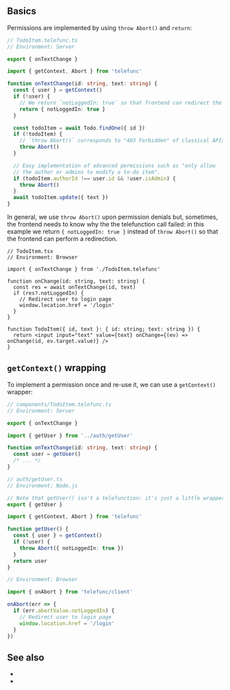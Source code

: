 
## Basics

Permissions are implemented by using `throw Abort()` and `return`:

```ts
// TodoItem.telefunc.ts
// Environment: Server

export { onTextChange }

import { getContext, Abort } from 'telefunc'

function onTextChange(id: string, text: string) {
  const { user } = getContext()
  if (!user) {
    // We return `notLoggedIn: true` so that frontend can redirect the user to the login page
    return { notLoggedIn: true }
  }

  const todoItem = await Todo.findOne({ id })
  if (!todoItem) {
    // `throw Abort()` corresponds to "403 Forbidden" of classical APIs
    throw Abort()
  }

  // Easy implementation of advanced permissions such as "only allow
  // the author or admins to modify a to-do item".
  if (todoItem.authorId !== user.id && !user.isAdmin) {
    throw Abort()
  }
  await todoItem.update({ text })
}
```

In general, we use `throw Abort()` upon permission denials but, sometimes, the frontend needs to know why the the telefunction call failed:
in this example we return `{ notLoggedIn: true }` instead of `throw Abort()` so that the frontend can perform a redirection.

```tsx
// TodoItem.tsx
// Environment: Browser

import { onTextChange } from './TodoItem.telefunc'

function onChange(id: string, text: string) {
  const res = await onTextChange(id, text)
  if (res?.notLoggedIn) {
    // Redirect user to login page
    window.location.href = '/login'
  }
}

function TodoItem({ id, text }: { id: string; text: string }) {
  return <input input="text" value={text} onChange={(ev) => onChange(id, ev.target.value)} />
}
```


## `getContext()` wrapping

To implement a permission once and re-use it, we can use a `getContext()` wrapper:

```ts
// components/TodoItem.telefunc.ts
// Environment: Server

export { onTextChange }

import { getUser } from '../auth/getUser'

function onTextChange(id: string, text: string) {
  const user = getUser()
  /* ... */
}
```

```ts
// auth/getUser.ts
// Environment: Node.js

// Note that getUser() isn't a telefunction: it's just a little wrapper around getContext()
export { getUser }

import { getContext, Abort } from 'telefunc'

function getUser() {
  const { user } = getContext()
  if (!user) {
    throw Abort({ notLoggedIn: true })
  }
  return user
}
```

```js
// Environment: Browser

import { onAbort } from 'telefunc/client'

onAbort(err => {
  if (err.abortValue.notLoggedIn) {
    // Redirect user to login page
    window.location.href = '/login'
  }
})
```

## See also

 - <Link href="/Abort" />
 - <Link href="/getContext" />
